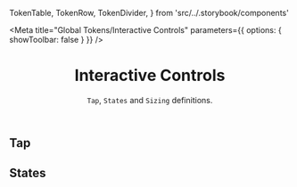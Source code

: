 
  TokenTable,
  TokenRow,
  TokenDivider,
} from 'src/../.storybook/components'

<Meta
  title="Global Tokens/Interactive Controls"
  parameters={{ options: { showToolbar: false } }}
/>

<header>

# Interactive Controls

`Tap`, `States` and `Sizing` definitions.

</header>

## Tap

<TokenTable title="Global Token" description="Value">
  <TokenRow token="--fs-control-tap-size" value="var(--fs-spacing-7)" />
  <TokenRow
    token="--fs-control-tap-size-smallest"
    value="calc(var(--fs-control-tap-size) / 2)"
  />
  <TokenRow
    token="--fs-control-min-height"
    value="var(--fs-control-tap-size)"
  />
</TokenTable>

## States

<TokenTable title="Global Token" description="Value">
  <TokenRow
    token="--fs-control-bkg"
    value="var(--fs-color-neutral-0)"
    isColor
  />
  <TokenRow
    token="--fs-control-bkg-disabled"
    value="var(--fs-color-disabled-bkg)"
  />
</TokenTable>
